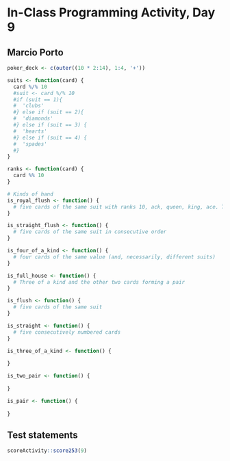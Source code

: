 # In-Class Programming Activity, Day 9

## Marcio Porto

```r
poker_deck <- c(outer((10 * 2:14), 1:4, '+'))

suits <- function(card) {
  card %/% 10
  #suit <- card %/% 10
  #if (suit == 1){
  #  'clubs'
  #} else if (suit == 2){
  #  'diamonds'
  #} else if (suit == 3) {
  #  'hearts'
  #} else if (suit == 4) {
  #  'spades'
  #}
}

ranks <- function(card) {
  card %% 10
}

# Kinds of hand
is_royal_flush <- function() {
  # five cards of the same suit with ranks 10, ack, queen, king, ace. This could also be called a royal straight flush, but a royal flush is by necessity a straight flush.
}

is_straight_flush <- function() {
  # five cards of the same suit in consecutive order
}

is_four_of_a_kind <- function() {
  # four cards of the same value (and, necessarily, different suits)
}

is_full_house <- function() {
  # Three of a kind and the other two cards forming a pair
}

is_flush <- function() {
  # five cards of the same suit
}

is_straight <- function() {
  # five consecutively numbered cards 
}

is_three_of_a_kind <- function() {
  
}

is_two_pair <- function() {
  
}

is_pair <- function() {
  
}
```


## Test statements

```r
scoreActivity::score253(9)
```